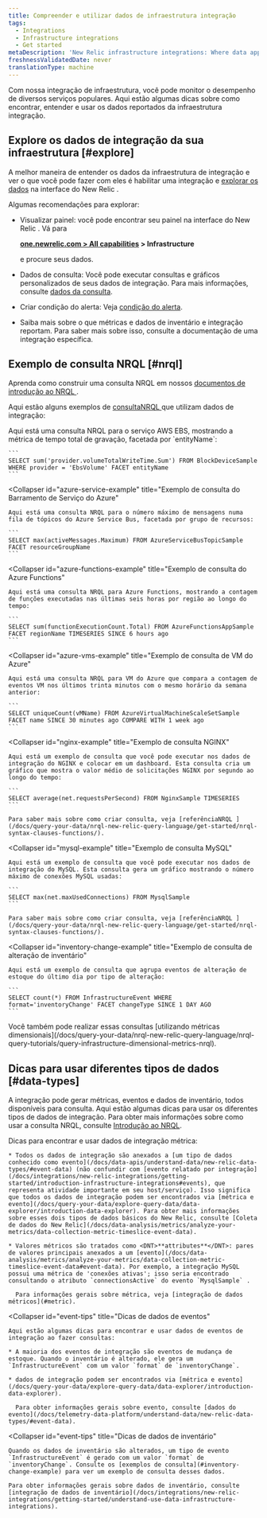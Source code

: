 ```yaml
---
title: Compreender e utilizar dados de infraestrutura integração
tags:
  - Integrations
  - Infrastructure integrations
  - Get started
metaDescription: 'New Relic infrastructure integrations: Where data appears in New Relic UI, how data is structured, and tips on how to use the data.'
freshnessValidatedDate: never
translationType: machine
---
```


Com nossa integração de infraestrutura, você pode monitor o desempenho de diversos serviços populares. Aqui estão algumas dicas sobre como encontrar, entender e usar os dados reportados da infraestrutura integração.

## Explore os dados de integração da sua infraestrutura [#explore]

A melhor maneira de entender os dados da infraestrutura de integração e ver o que você pode fazer com eles é habilitar uma integração e [explorar os dados](/docs/query-your-data/explore-query-data/data-explorer/introduction-data-explorer) na interface do New Relic .

Algumas recomendações para explorar:

* Visualizar painel: você pode encontrar seu painel na interface do New Relic . Vá para

  <DNT>**[one.newrelic.com > All capabilities](https://one.newrelic.com/all-capabilities) > Infrastructure**</DNT>

  e procure seus dados.

* Dados de consulta: Você pode executar consultas e gráficos personalizados de seus dados de integração. Para mais informações, consulte [dados da consulta](/docs/using-new-relic/data/understand-data/query-new-relic-data).

* Criar condição do alerta: Veja [condição do alerta](#alerts).

* Saiba mais sobre o que métricas e dados de inventário e integração reportam. Para saber mais sobre isso, consulte a documentação de uma integração específica.

## Exemplo de consulta NRQL [#nrql]

Aprenda como construir uma consulta NRQL em nossos [documentos de introdução ao NRQL ](/docs/insights/nrql-new-relic-query-language/using-nrql/introduction-nrql).

Aqui estão alguns exemplos de [consultaNRQL ](/docs/insights/nrql-new-relic-query-language/using-nrql/introduction-nrql)que utilizam dados de integração:

<CollapserGroup id="query-examples">
  <Collapser
    id="aws-ebs-example"
    title="Exemplo de consulta AWS EBS"
  >
    Aqui está uma consulta NRQL para o serviço AWS EBS, mostrando a métrica de tempo total de gravação, facetada por `entityName`:

    ```
    SELECT sum('provider.volumeTotalWriteTime.Sum') FROM BlockDeviceSample WHERE provider = 'EbsVolume' FACET entityName
    ```
  </Collapser>

  <Collapser
    id="azure-service-example"
    title="Exemplo de consulta do Barramento de Serviço do Azure"
  >
    Aqui está uma consulta NRQL para o número máximo de mensagens numa fila de tópicos do Azure Service Bus, facetada por grupo de recursos:

    ```
    SELECT max(activeMessages.Maximum) FROM AzureServiceBusTopicSample FACET resourceGroupName
    ```
  </Collapser>

  <Collapser
    id="azure-functions-example"
    title="Exemplo de consulta do Azure Functions"
  >
    Aqui está uma consulta NRQL para Azure Functions, mostrando a contagem de funções executadas nas últimas seis horas por região ao longo do tempo:

    ```
    SELECT sum(functionExecutionCount.Total) FROM AzureFunctionsAppSample FACET regionName TIMESERIES SINCE 6 hours ago
    ```
  </Collapser>

  <Collapser
    id="azure-vms-example"
    title="Exemplo de consulta de VM do Azure"
  >
    Aqui está uma consulta NRQL para VM do Azure que compara a contagem de eventos VM nos últimos trinta minutos com o mesmo horário da semana anterior:

    ```
    SELECT uniqueCount(vMName) FROM AzureVirtualMachineScaleSetSample FACET name SINCE 30 minutes ago COMPARE WITH 1 week ago
    ```
  </Collapser>

  <Collapser
    id="nginx-example"
    title="Exemplo de consulta NGINX"
  >
    Aqui está um exemplo de consulta que você pode executar nos dados de integração do NGINX e colocar em um dashboard. Esta consulta cria um gráfico que mostra o valor médio de solicitações NGINX por segundo ao longo do tempo:

    ```
    SELECT average(net.requestsPerSecond) FROM NginxSample TIMESERIES
    ```

    Para saber mais sobre como criar consulta, veja [referênciaNRQL ](/docs/query-your-data/nrql-new-relic-query-language/get-started/nrql-syntax-clauses-functions/).
  </Collapser>

  <Collapser
    id="mysql-example"
    title="Exemplo de consulta MySQL"
  >
    Aqui está um exemplo de consulta que você pode executar nos dados de integração do MySQL. Esta consulta gera um gráfico mostrando o número máximo de conexões MySQL usadas:

    ```
    SELECT max(net.maxUsedConnections) FROM MysqlSample
    ```

    Para saber mais sobre como criar consulta, veja [referênciaNRQL ](/docs/query-your-data/nrql-new-relic-query-language/get-started/nrql-syntax-clauses-functions/).
  </Collapser>

  <Collapser
    id="inventory-change-example"
    title="Exemplo de consulta de alteração de inventário"
  >
    Aqui está um exemplo de consulta que agrupa eventos de alteração de estoque do último dia por tipo de alteração:

    ```
    SELECT count(*) FROM InfrastructureEvent WHERE format='inventoryChange' FACET changeType SINCE 1 DAY AGO
    ```
  </Collapser>
</CollapserGroup>

<Callout variant="tip">
  Você também pode realizar essas consultas [utilizando métricas dimensionais](/docs/query-your-data/nrql-new-relic-query-language/nrql-query-tutorials/query-infrastructure-dimensional-metrics-nrql).
</Callout>

## Dicas para usar diferentes tipos de dados [#data-types]

A integração pode gerar métricas, eventos e dados de inventário, todos disponíveis para consulta. Aqui estão algumas dicas para usar os diferentes tipos de dados de integração. Para obter mais informações sobre como usar a consulta NRQL, consulte [Introdução ao NRQL](/docs/insights/nrql-new-relic-query-language/using-nrql/introduction-nrql).

<CollapserGroup>
  <Collapser
    id="metric-tips"
    title="Dicas de dados métricos"
  >
    Dicas para encontrar e usar dados de integração métrica:

    * Todos os dados de integração são anexados a [um tipo de dados conhecido como evento](/docs/data-apis/understand-data/new-relic-data-types/#event-data) (não confundir com [evento relatado por integração](/docs/integrations/new-relic-integrations/getting-started/introduction-infrastructure-integrations#events), que representa atividade importante em seu host/serviço). Isso significa que todos os dados de integração podem ser encontrados via [métrica e evento](/docs/query-your-data/explore-query-data/data-explorer/introduction-data-explorer). Para obter mais informações sobre esses dois tipos de dados básicos do New Relic, consulte [Coleta de dados do New Relic](/docs/data-analysis/metrics/analyze-your-metrics/data-collection-metric-timeslice-event-data).

    * Valores métricos são tratados como <DNT>**attributes**</DNT>: pares de valores principais anexados a um [evento](/docs/data-analysis/metrics/analyze-your-metrics/data-collection-metric-timeslice-event-data#event-data). Por exemplo, a integração MySQL possui uma métrica de 'conexões ativas'; isso seria encontrado consultando o atributo `connectionsActive` do evento `MysqlSample` .

      Para informações gerais sobre métrica, veja [integração de dados métricos](#metric).
  </Collapser>

  <Collapser
    id="event-tips"
    title="Dicas de dados de eventos"
  >
    Aqui estão algumas dicas para encontrar e usar dados de eventos de integração ao fazer consultas:

    * A maioria dos eventos de integração são eventos de mudança de estoque. Quando o inventário é alterado, ele gera um `InfrastructureEvent` com um valor `format` de `inventoryChange`.

    * dados de integração podem ser encontrados via [métrica e evento](/docs/query-your-data/explore-query-data/data-explorer/introduction-data-explorer).

      Para obter informações gerais sobre evento, consulte [dados do evento](/docs/telemetry-data-platform/understand-data/new-relic-data-types/#event-data).
  </Collapser>

  <Collapser
    id="event-tips"
    title="Dicas de dados de inventário"
  >
    Quando os dados de inventário são alterados, um tipo de evento `InfrastructureEvent` é gerado com um valor `format` de `inventoryChange`. Consulte os [exemplos de consulta](#inventory-change-example) para ver um exemplo de consulta desses dados.

    Para obter informações gerais sobre dados de inventário, consulte [integração de dados de inventário](/docs/integrations/new-relic-integrations/getting-started/understand-use-data-infrastructure-integrations).
  </Collapser>
</CollapserGroup>